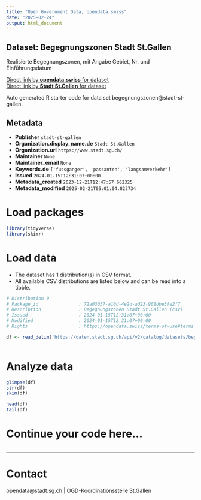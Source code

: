 ```yaml
---
title: "Open Government Data, opendata.swiss"
date: "2025-02-24"
output: html_document
---
```


## Dataset: Begegnungszonen Stadt St.Gallen

Realisierte Begegnungszonen, mit Angabe Gebiet, Nr. und Einführungsdatum

[Direct link by **opendata.swiss** for dataset](https://opendata.swiss/de/dataset/begegnungszonen2)<br>
[Direct link by **Stadt St.Gallen** for dataset](https://daten.stadt.sg.ch/explore/dataset/begegnungszonen/)

Auto generated R starter code for data set begegnungszonen@stadt-st-gallen.

## Metadata

- **Publisher** `stadt-st-gallen`
- **Organization.display_name.de** `Stadt St.Gallen`
- **Organization.url** `https://www.stadt.sg.ch/`
- **Maintainer** `None`
- **Maintainer_email** `None`
- **Keywords.de** `['fussganger', 'passanten', 'langsamverkehr']`
- **Issued** `2024-01-15T12:31:07+00:00`
- **Metadata_created** `2023-12-21T12:47:57.662325`
- **Metadata_modified** `2025-02-21T05:01:04.823734`


# Load packages

```r

library(tidyverse)
library(skimr)

```

# Load data

-   The dataset has 1 distribution(s) in CSV format.
-   All available CSV distributions are listed below and can be read into a tibble.

```r

# Distribution 0
# Package_id               : 72a03057-a10d-4e2d-ad23-901dbe3fe2f7
# Description              : Begegnungszonen Stadt St.Gallen (csv)
# Issued                   : 2024-01-15T12:31:07+00:00
# Modified                 : 2024-01-15T12:31:07+00:00
# Rights                   : https://opendata.swiss/terms-of-use#terms_by_ask

df <- read_delim('https://daten.stadt.sg.ch/api/v2/catalog/datasets/begegnungszonen/exports/csv?use_labels=true')



```

# Analyze data

```r

glimpse(df)
str(df)
skim(df)

head(df)
tail(df)

```

# Continue your code here...

```r

```

------------------------------------------------------------------------

# Contact

opendata@stadt.sg.ch | OGD-Koordinationsstelle St.Gallen
